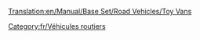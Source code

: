 [[Translation:en/Manual/Base Set/Road Vehicles/Toy Vans]]

{{fr/Vehicule routier|nom      = Camion de jouets MightyMover
  |img      = en/MightyMover Toy.png
  |prix     = 4 797£ (9 594$)
  |vitesse  = 48 km/h (30 mph)
  |annualite= 421£ (842$)
  |design   = 1935
  |vie      = 15
  |capacite = 17 [[fr/Manual/Base Set/Cargos/Jouet|jouets]]
}}
{{fr/Vehicule routier|nom      = Camion de jouets Powernaught
  |img      = en/Powernaught Toy.png
  |prix     = 6 027£ (12 054$)
  |vitesse  = 88 km/h (55 mph)
  |annualite= 787£ (1 574$)
  |design   = 1978
  |vie      = 15
  |capacite = 19 [[fr/Manual/Base Set/Cargos/Jouet|jouets]]
}}
{{fr/Vehicule routier|nom      = Camion de jouets Wizzow
  |img      = en/Wizzow Toy.png
  |prix     = 6 437£ (12 874$)
  |vitesse  = 112 km/h (70 mph)
  |annualite= 1 125£ (2 250$)
  |design   = 2015
  |vie      = 15
  |capacite = 22 [[fr/Manual/Base Set/Cargos/Jouet|jouets]]
}}
[[Category:fr/Véhicules routiers]]